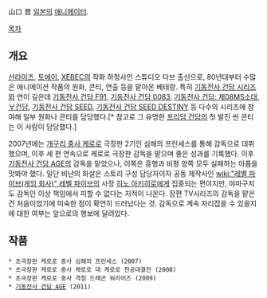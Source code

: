 山口 晋
[[일본]]의 [[애니메이터]].

[[목차]]
== 개요 ==
[[선라이즈]], [[토에이]], [[XEBEC]]의 작화 하청사인 스튜디오 다브 출신으로, 80년대부터 수많은 애니메이션 작품의 원화, 콘티, 연출 등을 맡아온 베테랑. 특히 [[기동전사 건담 시리즈]]와 연이 깊은데 [[기동전사 건담 F91]], [[기동전사 건담 0083]], [[기동전사 건담: 제08MS소대]], [[∀건담]], [[기동전사 건담 SEED]], [[기동전사 건담 SEED DESTINY]] 등 다수의 시리즈에 참여해 일부 원화나 콘티를 담당했다.[* 참고로 그 유명한 [[프리덤 건담]]의 첫 발진 씬 콘티는 이 사람이 담당했다.]

2007년에는 [[개구리 중사 케로로]] 극장판 2기인 심해의 프린세스를 통해 감독으로 데뷔했으며, 이후 세 편 연속으로 케로로 극장판 감독을 맡으며 좋은 성과를 기록했다. 이후 [[기동전사 건담 AGE]]의 감독을 맡았으나, 이쪽은 흥행과 비평 양쪽 모두 실패하는 아픔을 맛봐야 했다. 일단 비난의 화살은 스토리 구성 담당자이자 공동 제작사인 [[wiki:"레벨 파이브(게임 회사)" 레벨 파이브]]의 사장 [[히노 아키히로]]에게 집중되는 편이지만, 야마구치도 감독인 이상 책임에서 피할 수 없다는 지적이 나온다. 장편 TV시리즈의 감독을 맡은 건 처음이었기에 미숙한 점이 확연히 드러났다는 것. 감독으로 계속 자리잡을 수 있을지에 대한 여부는 앞으로의 행보에 달려있다.

== 작품 ==
 * 초극장판 케로로 중사 심해의 프린세스 (2007)
 * 초극장판 케로로 중사 케로로 대 케로로 천공대결전 (2008)
 * 초극장판 케로로 중사 격침 드래곤 워리어즈 (2009)
 * [[기동전사 건담 AGE]] (2011)
